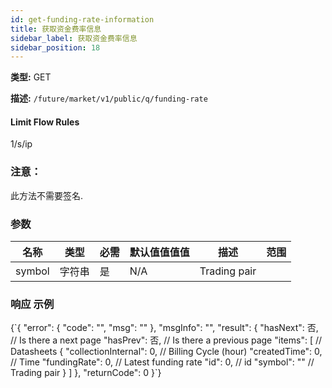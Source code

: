 ```yaml
---
id: get-funding-rate-information
title: 获取资金费率信息
sidebar_label: 获取资金费率信息
sidebar_position: 18
---
```


**类型:** GET

**描述:** `/future/market/v1/public/q/funding-rate`

#### **Limit Flow Rules**

1/s/ip

### 注意：

此方法不需要签名.

### 参数

| 名称   | 类型   | 必需 | 默认值值值值 | 描述  | 范围 |
| ------ | ------ | --------- | ------- | ------------ | ------ |
| symbol | 字符串 | 是      | N/A     | Trading pair |        |

### 响应 示例


<CodeBlock language="json" title="响应">
  {`{
  "error": {
    "code": "",
    "msg": ""
  },
  "msgInfo": "",
  "result": {
    "hasNext": 否, // Is there a next page
    "hasPrev": 否, // Is there a previous page
    "items": [        // Datasheets
      {
        "collectionInternal": 0, // Billing Cycle (hour)
        "createdTime": 0,        // Time
        "fundingRate": 0,        // Latest funding rate
        "id": 0,                 // id
        "symbol": ""             // Trading pair
      }
    ]
  },
  "returnCode": 0
}`}
</CodeBlock>
